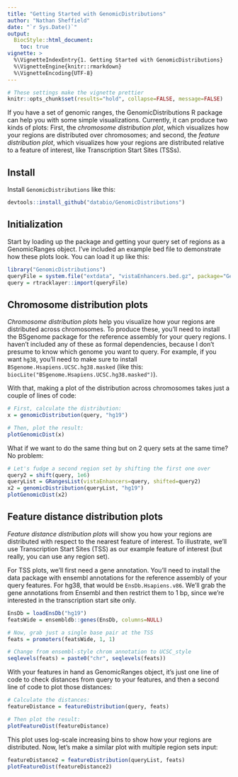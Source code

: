 ```yaml
---
title: "Getting Started with GenomicDistributions"
author: "Nathan Sheffield"
date: "`r Sys.Date()`"
output: 
  BiocStyle::html_document:
    toc: true
vignette: >
  %\VignetteIndexEntry{1. Getting Started with GenomicDistributions}
  %\VignetteEngine{knitr::rmarkdown}
  %\VignetteEncoding{UTF-8}
---
```


```r
# These settings make the vignette prettier
knitr::opts_chunk$set(results="hold", collapse=FALSE, message=FALSE)
```

If you have a set of genomic ranges, the GenomicDistributions R package can help you with some simple visualizations. Currently, it can produce two kinds of plots: First, the *chromosome distribution plot*, which visualizes how your regions are distributed over chromosomes; and second, the *feature distribution plot*, which visualizes how your regions are distributed relative to a feature of interest, like Transcription Start Sites (TSSs).

## Install

Install `GenomicDistributions` like this:

```r
devtools::install_github("databio/GenomicDistributions")
```

## Initialization

Start by loading up the package and getting your query set of regions as a GenomicRanges object. I've included an example bed file to demonstrate how these plots look. You can load it up like this:

```r
library("GenomicDistributions")
queryFile = system.file("extdata", "vistaEnhancers.bed.gz", package="GenomicDistributions")
query = rtracklayer::import(queryFile)
```

## Chromosome distribution plots

*Chromosome distribution plots* help you visualize how your regions are distributed across chromosomes. To produce these, you'll need to install the BSgenome package for the reference assembly for your query regions. I haven't included any of these as formal dependencies, because I don't presume to know which genome you want to query. For example, if you want `hg38`, you'll need to make sure to install `BSgenome.Hsapiens.UCSC.hg38.masked` (like this: `biocLite("BSgenome.Hsapiens.UCSC.hg38.masked")`).

With that, making a plot of the distribution across chromosomes takes just a couple of lines of code:

```r
# First, calculate the distribution:
x = genomicDistribution(query, "hg19")

# Then, plot the result:
plotGenomicDist(x)
```

What if we want to do the same thing but on 2 query sets at the same time? No problem:

```r
# Let's fudge a second region set by shifting the first one over 
query2 = shift(query, 1e6)
queryList = GRangesList(vistaEnhancers=query, shifted=query2)
x2 = genomicDistribution(queryList, "hg19")
plotGenomicDist(x2)
```


## Feature distance distribution plots

*Feature distance distribution plots* will show you how your regions are distributed with respect to the nearest feature of interest. To illustrate, we'll use Transcription Start Sites (TSS) as our example feature of interest (but really, you can use any region set).

For TSS plots, we'll first need a gene annotation. You'll need to install the data package with ensembl annotations for the reference assembly of your query features. For hg38, that would be `EnsDb.Hsapiens.v86`. We'll grab the gene annotations from Ensembl and then restrict them to 1 bp, since we're interested in the transcription start site only.

```r
EnsDb = loadEnsDb("hg19")
featsWide = ensembldb::genes(EnsDb, columns=NULL)

# Now, grab just a single base pair at the TSS
feats = promoters(featsWide, 1, 1)

# Change from ensembl-style chrom annotation to UCSC_style
seqlevels(feats) = paste0("chr", seqlevels(feats))
```

With your features in hand as GenomicRanges object, it's just one line of code to check distances from query to your features, and then a second line of code to plot those distances:

```r
# Calculate the distances:
featureDistance = featureDistribution(query, feats)

# Then plot the result:
plotFeatureDist(featureDistance)
```

This plot uses log-scale increasing bins to show how your regions are distributed. Now, let's make a similar plot with multiple region sets input:

```r

featureDistance2 = featureDistribution(queryList, feats)
plotFeatureDist(featureDistance2)

```



